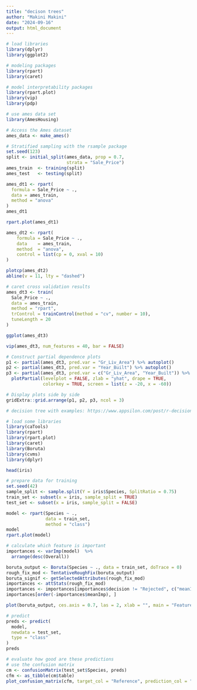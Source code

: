 ```yaml
---
title: "decison trees"
author: "Makini Makini"
date: "2024-09-16"
output: html_document
---
```


```r
# load libraries
library(dplyr)
library(ggplot2)

# modeling packages
library(rpart)
library(caret)

# model interpretability packages
library(rpart.plot)
library(vip)
library(pdp)
```


```r
# use ames data set
library(AmesHousing)

# Access the Ames dataset
ames_data <- make_ames()

# Stratified sampling with the rsample package
set.seed(123)
split <- initial_split(ames_data, prop = 0.7, 
                       strata = "Sale_Price")
ames_train  <- training(split)
ames_test   <- testing(split)
```

```r
ames_dt1 <- rpart(
  formula = Sale_Price ~ .,
  data = ames_train,
  method = "anova"
)
ames_dt1

rpart.plot(ames_dt1)

ames_dt2 <- rpart(
    formula = Sale_Price ~ .,
    data    = ames_train,
    method  = "anova", 
    control = list(cp = 0, xval = 10)
)

plotcp(ames_dt2)
abline(v = 11, lty = "dashed")

# caret cross validation results
ames_dt3 <- train(
  Sale_Price ~ .,
  data = ames_train,
  method = "rpart",
  trControl = trainControl(method = "cv", number = 10),
  tuneLength = 20
)

ggplot(ames_dt3)

vip(ames_dt3, num_features = 40, bar = FALSE)
```

```r
# Construct partial dependence plots
p1 <- partial(ames_dt3, pred.var = "Gr_Liv_Area") %>% autoplot()
p2 <- partial(ames_dt3, pred.var = "Year_Built") %>% autoplot()
p3 <- partial(ames_dt3, pred.var = c("Gr_Liv_Area", "Year_Built")) %>% 
  plotPartial(levelplot = FALSE, zlab = "yhat", drape = TRUE, 
              colorkey = TRUE, screen = list(z = -20, x = -60))

# Display plots side by side
gridExtra::grid.arrange(p1, p2, p3, ncol = 3)
```

```r
# decision tree with examples: https://www.appsilon.com/post/r-decision-treees

# load some libraries
library(caTools)
library(rpart)
library(rpart.plot)
library(caret)
library(Boruta)
library(cvms)
library(dplyr)

head(iris)
```

```r
# prepare data for training
set.seed(42)
sample_split <- sample.split(Y = iris$Species, SplitRatio = 0.75)
train_set <- subset(x = iris, sample_split = TRUE)
test_set <- subset(x = iris, sample_split = FALSE)
```

```r
model <- rpart(Species ~ ., 
               data = train_set,
               method = "class")
model
rpart.plot(model)

# calculate which feature is important
importances <- varImp(model)  %>% 
  arrange(desc(Overall))

boruta_output <- Boruta(Species ~ ., data = train_set, doTrace = 0)
rough_fix_mod <- TentativeRoughFix(boruta_output)
boruta_signif <- getSelectedAttributes(rough_fix_mod)
importances <- attStats(rough_fix_mod)
importances <- importances[importances$decision != "Rejected", c("meanImp", "decision")]
importances[order(-importances$meanImp), ]

plot(boruta_output, ces.axis = 0.7, las = 2, xlab = "", main = "Feature importance")
```

```r
# predict
preds <- predict(
  model,
  newdata = test_set,
  type = "class"
)
preds

# evaluate how good are these predictions
# use the confusion matrix
cm <- confusionMatrix(test_set$Species, preds)
cfm <- as_tibble(cm$table)
plot_confusion_matrix(cfm, target_col = "Reference", prediction_col = "Prediction", counts_col = "n")
```

